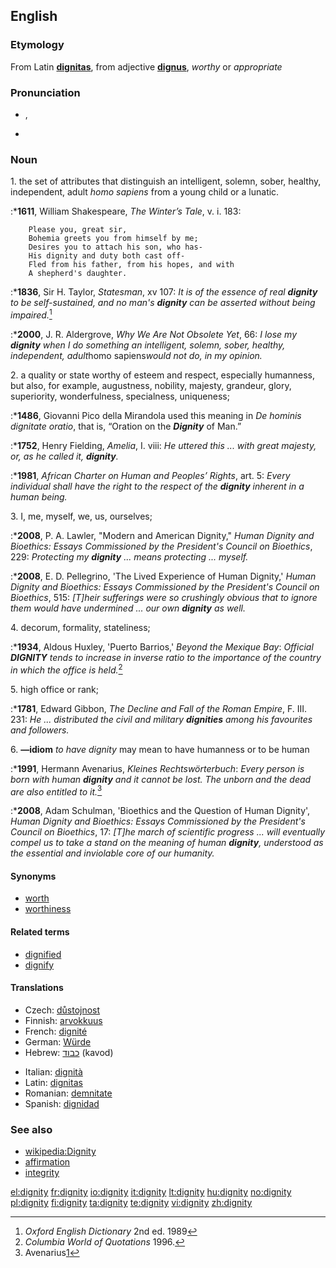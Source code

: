 ==English==

===Etymology===
From Latin '''[[dignitas]]''', from adjective '''[[dignus]]''', ''worthy'' or ''appropriate''

===Pronunciation===
* {{IPA|/ˈdɪgnəti/}}, {{SAMPA|/"dIgn@ti/}}
* {{audio|en-us-dignity.ogg|Audio (US)}}

===Noun===
{{en-noun|dignities|-}}


<!--I have tried to use automatic numbering; but I have had no success.-->

1. the set of attributes that distinguish an intelligent, solemn, sober, healthy, independent, adult ''homo sapiens'' from a young child or a lunatic.

:*'''1611''', William Shakespeare, ''The Winter’s Tale'', v. i. 183:
<pre>    Please you, great sir,
    Bohemia greets you from himself by me;
    Desires you to attach his son, who has-
    His dignity and duty both cast off-
    Fled from his father, from his hopes, and with
    A shepherd's daughter.</pre>
:*'''1836''', Sir H. Taylor, ''Statesman'', xv 107: ''It is of the essence of real '''''dignity''''' to be self-sustained, and no man's '''''dignity''''' can be asserted without being impaired.''<ref>''Oxford English Dictionary'' 2nd ed. 1989</ref>
:*'''2000''', J. R. Aldergrove, ''Why We Are Not Obsolete Yet'', 66:  ''I lose my '''''dignity''''' when I do something an intelligent, solemn, sober, healthy, independent, adult ''homo sapiens'' would not do, in my opinion.''


2. a quality or state worthy of esteem and respect, especially humanness, but also, for example, augustness, nobility, majesty, grandeur, glory, superiority, wonderfulness, specialness, uniqueness;
:*'''1486''', Giovanni Pico della Mirandola used this meaning in ''De hominis dignitate oratio'', that is, “Oration on the '''''Dignity''''' of Man.”
:*'''1752''', Henry Fielding, ''Amelia'', I. viii: ''He uttered this ... with great majesty, or, as he called it, '''''dignity'''''.''
:*'''1981''', ''African Charter on Human and Peoples’ Rights'', art. 5: ''Every individual shall have the right to the respect of the '''''dignity''''' inherent in a human being.''


3. I, me, myself, we, us, ourselves;

:*'''2008''', P. A. Lawler, "Modern and American Dignity," ''Human Dignity and Bioethics: Essays Commissioned by the President's Council on Bioethics'', 229: ''Protecting my '''''dignity''''' ... means protecting ... myself.''
:*'''2008''', E. D. Pellegrino, 'The Lived Experience of Human Dignity,' ''Human Dignity and Bioethics: Essays Commissioned by the President's Council on Bioethics'', 515: ''[T]heir sufferings were so crushingly obvious that to ignore them would have undermined ... our own '''''dignity''''' as well.''


4. decorum, formality, stateliness;

:*'''1934''', Aldous Huxley, 'Puerto Barrios,' ''Beyond the Mexique Bay'': ''Official '''''DIGNITY''''' tends to increase in inverse ratio to the importance of the country in which the office is held.''<ref>''Columbia World of Quotations'' 1996.</ref>


5. high office or rank;

:*'''1781''', Edward Gibbon, ''The Decline and Fall of the Roman Empire'',  F. III. 231: ''He ... distributed the civil and military '''''dignities''''' among his favourites and followers.''


6. '''—idiom''' ''to have dignity'' may mean to have humanness or to be human

:*'''1991''', Hermann Avenarius, ''Kleines Rechtswörterbuch'': ''Every person is born with human '''''dignity''''' and it cannot be lost. The unborn and the dead are also entitled to it.''<ref>Avenarius[http://www.dadalos.org/int/default.htm]</ref>
:*'''2008''', Adam Schulman, 'Bioethics and the Question of Human Dignity', ''Human Dignity and Bioethics: Essays Commissioned by the President's Council on Bioethics'', 17: ''[T]he march of scientific progress ... will eventually compel us to take a stand on the meaning of human '''''dignity''''', understood as the essential and inviolable core of our humanity.''

 
<references/>


====Synonyms====
* [[worth]]
* [[worthiness]]

====Related terms====
* [[dignified]]
* [[dignify]]

====Translations====
{{trans-top|worthiness}}
* Czech: [[důstojnost]] {{f}}
* Finnish: [[arvokkuus]]
* French: [[dignité]] {{f}}
* German: [[Würde]] {{f}}
* Hebrew: [[כבוד]] (kavod) {{m}}
{{trans-mid}}
* Italian: [[dignità]] {{f}}
* Latin: [[dignitas]] {{f}}
* Romanian: [[demnitate]] {{f}}
* Spanish: [[dignidad]] {{f}}
{{trans-bottom}}

===See also===
*[[wikipedia:Dignity]]
* [[affirmation]]
* [[integrity]]

[[el:dignity]]
[[fr:dignity]]
[[io:dignity]]
[[it:dignity]]
[[lt:dignity]]
[[hu:dignity]]
[[no:dignity]]
[[pl:dignity]]
[[fi:dignity]]
[[ta:dignity]]
[[te:dignity]]
[[vi:dignity]]
[[zh:dignity]]